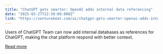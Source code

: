 ```yaml
---
title: "ChatGPT gets smarter: OpenAI adds internal data referencing"
date: "2025-03-27T22:39:09.000Z"
link: "https://venturebeat.com/ai/chatgpt-gets-smarter-openai-adds-internal-data-referencing/"
---
```


Users of ChatGPT Team can now add internal databases as references for ChatGPT, making the chat platform respond with better context.

[Read more](https://venturebeat.com/ai/chatgpt-gets-smarter-openai-adds-internal-data-referencing/)
